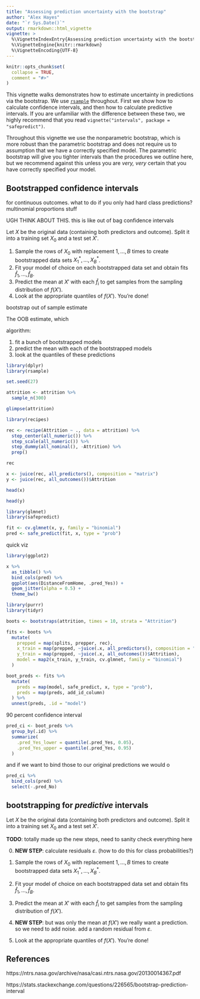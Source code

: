 ```yaml
---
title: "Assessing prediction uncertainty with the bootstrap"
author: "Alex Hayes"
date: "`r Sys.Date()`"
output: rmarkdown::html_vignette
vignette: >
  %\VignetteIndexEntry{Assessing prediction uncertainty with the bootstrap}
  %\VignetteEngine{knitr::rmarkdown}
  %\VignetteEncoding{UTF-8}
---
```


```r
knitr::opts_chunk$set(
  collapse = TRUE,
  comment = "#>"
)
```

This vignette walks demonstrates how to estimate uncertainty in predictions via the bootstrap. We use [`rsample`](https://tidymodels.github.io/rsample/) throughout. First we show how to calculate confidence intervals, and then how to calculate predictive intervals. If you are unfamiliar with the difference between these two, we highly recommend that you read `vignette("intervals", package = "safepredict")`.

Throughout this vignette we use the nonparametric bootstrap, which is more robust than the parametric bootstrap and does not require us to assumption that we have a correctly specified model. The parametric bootstrap will give you tighter intervals than the procedures we outline here, but we recommend against this unless you are  *very, very* certain that you have correctly specified your model.

## Bootstrapped confidence intervals

for continuous outcomes. what to do if you only had hard class predictions? multinomial proportions stuff

UGH THINK ABOUT THIS. this is like out of bag confidence intervals

Let $X$ be the original data (containing both predictors and outcome). Split it into a training set $X_0$ and a test set $X'$.

1. Sample the rows of $X_0$ with replacement $1, ..., B$ times to create bootstrapped data sets $X_1^*, ..., X_B^*$.
2. Fit your model of choice on each bootstrapped data set and obtain fits $\hat f_1, ..., \hat f_B$.
3. Predict the mean at $X'$ with each $\hat f_i$ to get samples from the sampling distribution of $f(X')$.
4. Look at the appropriate quantiles of $f(X')$. You're done!

bootstrap out of sample estimate

The OOB estimate, which 

algorithm:

1. fit a bunch of bootstrapped models
2. predict the mean with each of the bootstrapped models
3. look at the quantiles of these predictions

```r
library(dplyr)
library(rsample)

set.seed(27)

attrition <- attrition %>% 
  sample_n(300)

glimpse(attrition)
```

```r
library(recipes)

rec <- recipe(Attrition ~ ., data = attrition) %>%
  step_center(all_numeric()) %>%
  step_scale(all_numeric()) %>% 
  step_dummy(all_nominal(), -Attrition) %>% 
  prep()

rec

x <- juice(rec, all_predictors(), composition = "matrix")
y <- juice(rec, all_outcomes())$Attrition
```

```r
head(x)
```

```r
head(y)
```



```r
library(glmnet)
library(safepredict)

fit <- cv.glmnet(x, y, family = "binomial")
pred <- safe_predict(fit, x, type = "prob")
```

quick viz

```r
library(ggplot2)

x %>% 
  as_tibble() %>% 
  bind_cols(pred) %>% 
  ggplot(aes(DistanceFromHome, .pred_Yes)) +
  geom_jitter(alpha = 0.5) +
  theme_bw()
```

```r
library(purrr)
library(tidyr)

boots <- bootstraps(attrition, times = 10, strata = "Attrition")

fits <- boots %>% 
  mutate(
    prepped = map(splits, prepper, rec),
    x_train = map(prepped, ~juice(.x, all_predictors(), composition = "matrix")),
    y_train = map(prepped, ~juice(.x, all_outcomes())$Attrition),
    model = map2(x_train, y_train, cv.glmnet, family = "binomial")
  )

boot_preds <- fits %>% 
  mutate(
    preds = map(model, safe_predict, x, type = "prob"),
    preds = map(preds, add_id_column)
  ) %>% 
  unnest(preds, .id = "model")
```

90 percent confidence interval

```r
pred_ci <- boot_preds %>% 
  group_by(.id) %>% 
  summarize(
    .pred_Yes_lower = quantile(.pred_Yes, 0.05),
    .pred_Yes_upper = quantile(.pred_Yes, 0.95)
  )
```

and if we want to bind those to our original predictions we would o

```r
pred_ci %>% 
  bind_cols(pred) %>% 
  select(-.pred_No)
```

## bootstrapping for *predictive* intervals

Let $X$ be the original data (containing both predictors and outcome). Split it into a training set $X_0$ and a test set $X'$.

**TODO**: totally made up the new steps, need to sanity check everything here

0. **NEW STEP**: calculate residuals $\varepsilon$. (how to do this for class probabilities?)

1. Sample the rows of $X_0$ with replacement $1, ..., B$ times to create bootstrapped data sets $X_1^*, ..., X_B^*$.
2. Fit your model of choice on each bootstrapped data set and obtain fits $\hat f_1, ..., \hat f_B$.
3. Predict the mean at $X'$ with each $\hat f_i$ to get samples from the sampling distribution of $f(X')$.
4. **NEW STEP**: but was only the mean at $f(X')$ we really want a prediction. so we need to add noise. add a random residual from $\varepsilon$.
4. Look at the appropriate quantiles of $f(X')$. You're done!

## References

https://ntrs.nasa.gov/archive/nasa/casi.ntrs.nasa.gov/20130014367.pdf

https://stats.stackexchange.com/questions/226565/bootstrap-prediction-interval

